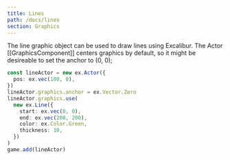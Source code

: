 ```yaml
---
title: Lines
path: /docs/lines
section: Graphics
---
```


The line graphic object can be used to draw lines using Excalibur. The Actor [[GraphicsComponent]] centers graphics by default, so it might be desireable to set the anchor to (0, 0);

```typescript
const lineActor = new ex.Actor({
  pos: ex.vec(100, 0),
})
lineActor.graphics.anchor = ex.Vector.Zero
lineActor.graphics.use(
  new ex.Line({
    start: ex.vec(0, 0),
    end: ex.vec(200, 200),
    color: ex.Color.Green,
    thickness: 10,
  })
)
game.add(lineActor)
```
